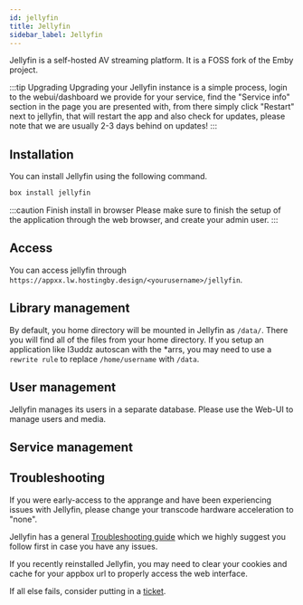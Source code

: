 ```yaml
---
id: jellyfin
title: Jellyfin
sidebar_label: Jellyfin
---
```


Jellyfin is a self-hosted AV streaming platform. It is a FOSS fork of the Emby project.

:::tip Upgrading
Upgrading your Jellyfin instance is a simple process, login to the webui/dashboard we provide for your service, find the "Service info" section in the page you are presented with, from there simply click "Restart" next to jellyfin, that will restart the app and also check for updates, please note that we are usually 2-3 days behind on updates!
:::

## Installation

You can install Jellyfin using the following command.

```bash
box install jellyfin
```

:::caution Finish install in browser
Please make sure to finish the setup of the application through the web browser, and create your admin user.
:::

## Access

You can access jellyfin through `https://appxx.lw.hostingby.design/<yourusername>/jellyfin`.

## Library management

By default, you home directory will be mounted in Jellyfin as `/data/`. There you will find all of the files from your home directory. If you setup an application like l3uddz autoscan with the *arrs, you may need to use a `rewrite rule` to replace `/home/username` with `/data`.

## User management

Jellyfin manages its users in a separate database. Please use the Web-UI to manage users and media.

## Service management


<SystemdTabs service="jellyfin" />

## Troubleshooting

If you were early-access to the apprange and have been experiencing issues with Jellyfin, please change your transcode hardware acceleration to "none".

Jellyfin has a general [Troubleshooting guide](https://jellyfin.org/docs/general/administration/troubleshooting.html) which we highly suggest you follow first in case you have any issues.

If you recently reinstalled Jellyfin, you may need to clear your cookies and cache for your appbox url to properly access the web interface.

If all else fails, consider putting in a [ticket](https://my.hostingby.design/submitticket.php?step=2&deptid=2).
